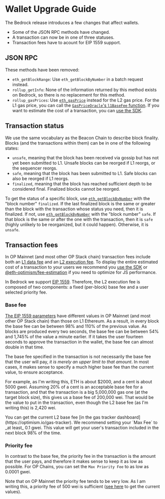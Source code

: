 
# Wallet Upgrade Guide

The Bedrock release introduces a few changes that affect wallets.

- Some of the JSON RPC methods have changed.
- A transaction can now be in one of three statuses.
- Transaction fees have to acount for EIP 1559 support. 


## JSON RPC

These methods have been removed:

- `eth_getBlockRange`: Use `eth_getBlockByNumber` in a batch request instead.
- `rollup_getInfo`: None of the information returned by this method exists on Bedrock, so there is no replacement for this method.
- `rollup_gasPrices`: Use [`eth_gasPrice`](https://ethereum.org/en/developers/docs/apis/json-rpc/#eth_gasprice) instead for the L2 gas price. 
  For the L1 gas price, you can call the [`GasPriceOracle`'s `l1BaseFee` function](https://optimistic.etherscan.io/address/0x420000000000000000000000000000000000000F#readContract#F5).
  If you want to estimate the cost of a transaction, you can [use the SDK](/tools/javascript/sdk-estimate-gas).


## Transaction status

We use the same vocabulary as the Beacon Chain to describe block finality. 
Blocks (and the transactions within them) can be in one of the following states:

- `unsafe`, meaning that the block has been received via gossip but has not yet been submitted to L1. Unsafe blocks can be reorged if L1 reorgs, or the sequencer reorgs.
- `safe`, meaning that the block has been submitted to L1. Safe blocks can also be reorged if L1 reorgs.
- `finalized`, meaning that the block has reached sufficient depth to be considered final. Finalized blocks cannot be reorged.

To get the status of a specific block, use [`eth_getBlockByNumber`](https://ethereum.org/en/developers/docs/apis/json-rpc/#eth_getblockbynumber) with the "block number" `finalized`.
If the last finalized block is the same or greater than the block with the transaction whose status you need, then it is finalized.
If not, use [`eth_getBlockByNumber`](https://ethereum.org/en/developers/docs/apis/json-rpc/#eth_getblockbynumber) with the "block number" `safe`. If that block is the same or after the one with the transaction, then it is `safe` (highly unlikely to be reorganized, but it could happen). Otherwise, it is `unsafe`.


## Transaction fees

In OP Mainnet (and most other OP Stack chain) transaction fees include both an [L1 data fee](/guides/transaction-fees#estimating-the-l1-data-fee) and an [L2 execution fee](/guides/transaction-fees#the-l2-execution-fee). 
To display the entire estimated cost of a transaction to your users we recommend you [use the SDK](/tools/javascript/sdk-estimate-gas) or [@eth-optimism/fee-estimation](https://github.com/ethereum-optimism/optimism/tree/develop/packages/fee-estimation) if you need to optimize for JS performance. 

In Bedrock we support [EIP 1559](https://eips.ethereum.org/EIPS/eip-1559).
Therefore, the L2 execution fee is composed of two components: a fixed (per-block) base fee and a user selected priority fee.


### Base fee

[The EIP 1559 parameters](differences#eip-1559) have different values in OP Mainnet (and most other OP Stack chain) than those on L1 Ethereum.
As a result, in every block the base fee can be between 98% and 110% of the previous value. 
As blocks are produced every two seconds, the base fee can be between 54% and 1,745% of the value a minute earlier.
If it takes the user fourteen seconds to approve the transaction in the wallet, the base fee can almost double in that time.

The base fee specified in the transaction is not necessarily the base fee that the user will pay, *it is merely an upper limit to that amount*.
In most cases, it makes sense to specify a much higher base fee than the current value, to ensure acceptance. 

For example, as I'm writing this, ETH is about $2000, and a cent is about 5000 gwei. 
Assuming 20% of a cent is an acceptable base fee for a transaction, and that the transaction is a big 5,000,000 gas one (at the target block size), this gives us a base fee of 200,000 wei. 
That would be the value to put in the transaction, even though the L2 base fee (as I'm writing this) is 2,420 wei. 

<Callout type="info">
You can get the current L2 base fee [in the gas tracker dashboard](https://optimism.io/gas-tracker). We recommend setting your `Max Fee` to _at least_ 0.1 gwei. This value will get your user's transaction included in the next block 98% of the time.
</Callout>


### Priority fee

In contrast to the base fee, the priority fee in the transaction is the amount that the user pays, and therefore it makes sense to keep it as low as possible.
For OP Chains, you can set the `Max Priority Fee` to as low as 0.0001 gwei.

Note that on OP Mainnet the priority fee tends to be very low. 
As I am writing this, a priority fee of 500 wei is sufficient ([see here](https://optimism.io/gas-tracker) to get the current values).
